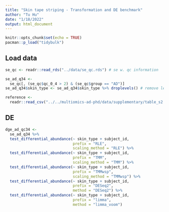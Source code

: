 ```yaml
---
title: "Skin tape striping - Transformation and DE benchmark"
author: "Tu Hu"
date: "1/18/2022"
output: html_document
---
```


```r
knitr::opts_chunk$set(echo = TRUE)
pacman::p_load("tidybulk")
```


## Load data

```r
se_qc <- readr::read_rds("../data/se_qc.rds") # se w. qc information

se_ad_q34 <- 
  se_qc[, (se_qc$qc_0_4 > 2) & (se_qc$group == "AD")]
se_ad_q34$skin_type <- se_ad_q34$skin_type %>% droplevels() # remove level HC

```

```r
reference <-
  readr::read_csv("../../multiomics-ad-phd/data/supplementary/table_s2.csv")
```


## DE 
```r
dge_ad_qc34 <- 
  se_ad_q34 %>% 
  test_differential_abundance(~ skin_type + subject_id, 
                              prefix = "RLE",
                              scaling_method = "RLE") %>% 
  test_differential_abundance(~ skin_type + subject_id, 
                              prefix = "TMM",
                              scaling_method = "TMM") %>% 
  test_differential_abundance(~ skin_type + subject_id, 
                              prefix = "TMMwsp",
                              scaling_method = "TMMwsp") %>% 
  test_differential_abundance(~ skin_type + subject_id, 
                              prefix = "DESeq2",
                              method = "DESeq2") %>% 
  test_differential_abundance(~ skin_type + subject_id, 
                              prefix = "limma",
                              method = "limma_voom")
```




